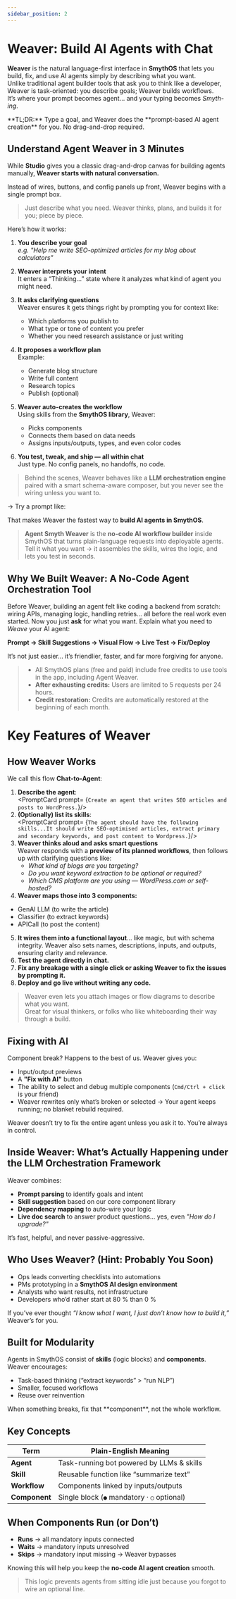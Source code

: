 ```yaml
---
sidebar_position: 2
---
```

# Weaver: Build AI Agents with Chat

**Weaver** is the natural language-first interface in **SmythOS** that lets you build, fix, and use AI agents simply by describing what you want.  
Unlike traditional agent builder tools that ask you to think like a developer, Weaver is task-oriented: you describe goals; Weaver builds workflows.  
It’s where your prompt becomes agent... and your typing becomes *Smyth-ing*.


<InfoCallout>
**TL;DR:** Type a goal, and Weaver does the **prompt-based AI agent creation** for you. No drag-and-drop required.
</InfoCallout>

<Divider/>

## Understand Agent Weaver in 3 Minutes
While **Studio** gives you a classic drag-and-drop canvas for building agents manually, **Weaver starts with natural conversation.**

Instead of wires, buttons, and config panels up front, Weaver begins with a single prompt box.

> Just describe what you need. Weaver thinks, plans, and builds it for you; piece by piece.

Here’s how it works:

1. **You describe your goal**  
   _e.g. "Help me write SEO-optimized articles for my blog about calculators"_

2. **Weaver interprets your intent**  
   It enters a “Thinking...” state where it analyzes what kind of agent you might need.

3. **It asks clarifying questions**  
   Weaver ensures it gets things right by prompting you for context like:
   - Which platforms you publish to  
   - What type or tone of content you prefer  
   - Whether you need research assistance or just writing  

4. **It proposes a workflow plan**  
   Example:
   - Generate blog structure  
   - Write full content  
   - Research topics  
   - Publish (optional)

5. **Weaver auto-creates the workflow**  
   Using skills from the **SmythOS library**, Weaver:
   - Picks components  
   - Connects them based on data needs  
   - Assigns inputs/outputs, types, and even color codes

6. **You test, tweak, and ship — all within chat**  
   Just type. No config panels, no handoffs, no code.

> Behind the scenes, Weaver behaves like a **LLM orchestration engine** paired with a smart schema-aware composer, but you never see the wiring unless you want to.

-> Try a prompt like:  
<PromptCard prompt="Create a research agent that finds product reviews and summarizes them in markdown." />

That makes Weaver the fastest way to **build AI agents in SmythOS**.

> **Agent Smyth Weaver** is the **no-code AI workflow builder** inside SmythOS that turns plain-language requests into deployable agents.  
> Tell it what you want → it assembles the skills, wires the logic, and lets you test in seconds.

## Why We Built Weaver: A No-Code Agent Orchestration Tool

Before Weaver, building an agent felt like coding a backend from scratch: wiring APIs, managing logic, handling retries... all before the real work even started.
Now you just **ask** for what you want. Explain what you need to *Weave* your AI agent:

**Prompt → Skill Suggestions → Visual Flow → Live Test → Fix/Deploy**

It’s not just easier... it’s friendlier, faster, and far more forgiving for anyone.

>- All SmythOS plans (free and paid) include free credits to use tools in the app, including Agent Weaver.
>- **After exhausting credits:** Users are limited to 5 requests per 24 hours.
>- **Credit restoration:** Credits are automatically restored at the beginning of each month.

<Divider/>

# Key Features of Weaver

<Arcade src="https://demo.arcade.software/XQM8Ycf7Hh9C9PNqGxOq?embed&embed_mobile=tab&embed_desktop=inline&show_copy_link=true" title="Weaver | SmythOS" />

## How Weaver Works

We call this flow **Chat-to-Agent**:

1. **Describe the agent**:  
   <PromptCard prompt= {`Create an agent that writes SEO articles and posts to WordPress.`}/>
2. **(Optionally) list its skills**:  
   <PromptCard prompt= {`The agent should have the following skills...It should write SEO-optimised articles, extract primary and secondary keywords, and post content to Wordpress.`}/>
3. **Weaver thinks aloud and asks smart questions**  
   Weaver responds with a **preview of its planned workflows**, then follows up with clarifying questions like:  
   - *What kind of blogs are you targeting?*  
   - *Do you want keyword extraction to be optional or required?*  
   - *Which CMS platform are you using — WordPress.com or self-hosted?*
4. **Weaver maps those into 3 components:**
- GenAI LLM (to write the article)
- Classifier (to extract keywords)
- APICall (to post the content)
5. **It wires them into a functional layout**... like magic, but with schema integrity. Weaver also sets names, descriptions, inputs, and outputs, ensuring clarity and relevance.
6. **Test the agent directly in chat.**
7. **Fix any breakage with a single click or asking Weaver to fix the issues by prompting it.**
8. **Deploy and go live without writing any code.**

> Weaver even lets you attach images or flow diagrams to describe what you want.  
> Great for visual thinkers, or folks who like whiteboarding their way through a build.

<Divider/>

## Fixing with AI

Component break? Happens to the best of us. Weaver gives you:

- Input/output previews  
- A **"Fix with AI"** button  
- The ability to select and debug multiple components (`Cmd/Ctrl + click` is your friend)
- Weaver rewrites only what’s broken or selected -> Your agent keeps running; no blanket rebuild required.
<Divider/>

<WarningCallout>Weaver doesn’t try to fix the entire agent unless you ask it to. You’re always in control. </WarningCallout>

<Divider/>

## Inside Weaver: What’s Actually Happening under the LLM Orchestration Framework

Weaver combines:

- **Prompt parsing** to identify goals and intent  
- **Skill suggestion** based on our core component library  
- **Dependency mapping** to auto-wire your logic  
- **Live doc search** to answer product questions... yes, even *"How do I upgrade?"*

It’s fast, helpful, and never passive-aggressive.

<Divider/>

## Who Uses Weaver? (Hint: Probably You Soon)

- Ops leads converting checklists into automations  
- PMs prototyping in a **SmythOS AI design environment**  
- Analysts who want results, not infrastructure  
- Developers who’d rather start at 80 % than 0 %

If you’ve ever thought *“I know what I want, I just don’t know how to build it,”* Weaver’s for you.

<Divider/>

## Built for Modularity

Agents in SmythOS consist of **skills** (logic blocks) and **components**. Weaver encourages:

- Task-based thinking (“extract keywords” > “run NLP”)  
- Smaller, focused workflows  
- Reuse over reinvention

<InfoCallout>
When something breaks, fix that **component**, not the whole workflow.
</InfoCallout>
<Divider/>

## Key Concepts

| Term | Plain-English Meaning |
|------|----------------------|
| **Agent** | Task-running bot powered by LLMs & skills |
| **Skill** | Reusable function like “summarize text” |
| **Workflow** | Components linked by inputs/outputs |
| **Component** | Single block (`●` mandatory · `○` optional) |

<Divider/>

## When Components Run (or Don’t)

- **Runs** → all mandatory inputs connected  
- **Waits** → mandatory inputs unresolved  
- **Skips** → mandatory input missing → Weaver bypasses

Knowing this will help you keep the **no-code AI agent creation** smooth.

> This logic prevents agents from sitting idle just because you forgot to wire an optional line.

<Divider/>